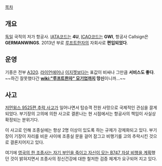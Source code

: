 [[목차]]

== 개요 ==
[[독일]] 국적의 저가 항공사. [[IATA]]코드는 '''4U''', [[ICAO]]코드는 '''GWI''', 항공사 Callsign은 '''GERMANWINGS'''.
2013년 부로 [[루프트한자]]의 자회사로 '''편입되었다'''.

== 운영 ==
기종은 전부 [[A320]]. [[라이언에어]]나 [[이지젯]]보다는 표값이 비싸나 그만큼 '''서비스도 좋다'''. ~~하긴 잘못했다간 '''[[wiki:"루프트한자" 모기업]]까지 망신'''이니까...~~

== 사고 ==

[[저먼윙스 9525편 추락 사고]]가 일어나면서 탑승객 전원 사망으로 국제적인 관심을 끌게 되었다. 부기장의 고의에 의한 사고로 결론나는 현 시점에서는 항공사의 책임이 사실상 확정되는 분위기다.

이 사고로 인해 조종실에는 항상 2명 이상이 있도록 하는 규제가 강제화되고 있다. 부기장이 기장이 자리를 비운 사이에 조종실 문을 걸어 잠그고 비행기를 고의 추락시킨 것으로 결론지어지고 있다.

여기에 [http://www.airtravelinfo.kr/xe/1100878 영국의 한 조종사는 자기 부인을 죽이고 자신이 모는 B747 자살 비행을 계획]했던 것이 밝혀지면서 조종사의 정신건강에 대한 철저한 검증 체계가 요구되어 지고 있다.
